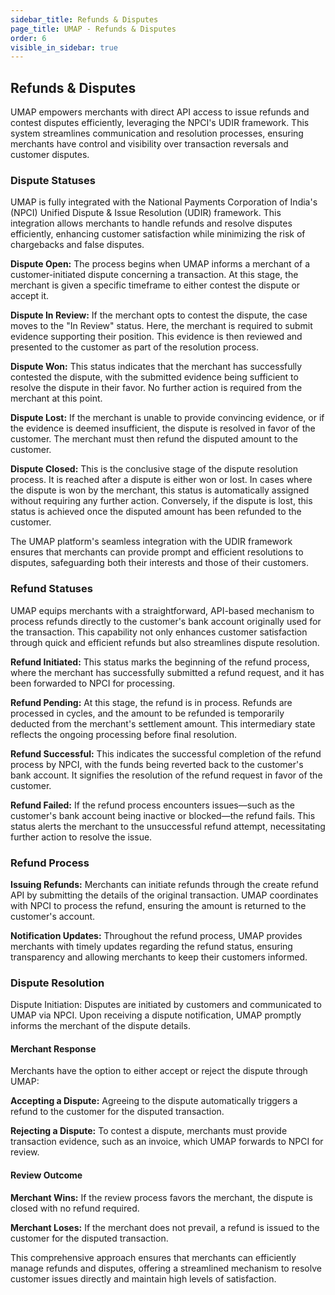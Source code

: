 ```yaml
---
sidebar_title: Refunds & Disputes
page_title: UMAP - Refunds & Disputes
order: 6
visible_in_sidebar: true
---
```


## Refunds & Disputes

UMAP empowers merchants with direct API access to issue refunds and contest disputes efficiently, leveraging the NPCI's UDIR framework. This system streamlines communication and resolution processes, ensuring merchants have control and visibility over transaction reversals and customer disputes.

### Dispute Statuses

UMAP is fully integrated with the National Payments Corporation of India's (NPCI) Unified Dispute & Issue Resolution (UDIR) framework. This integration allows merchants to handle refunds and resolve disputes efficiently, enhancing customer satisfaction while minimizing the risk of chargebacks and false disputes.

**Dispute Open:** The process begins when UMAP informs a merchant of a customer-initiated dispute concerning a transaction. At this stage, the merchant is given a specific timeframe to either contest the dispute or accept it.

**Dispute In Review:** If the merchant opts to contest the dispute, the case moves to the "In Review" status. Here, the merchant is required to submit evidence supporting their position. This evidence is then reviewed and presented to the customer as part of the resolution process.

**Dispute Won:** This status indicates that the merchant has successfully contested the dispute, with the submitted evidence being sufficient to resolve the dispute in their favor. No further action is required from the merchant at this point.

**Dispute Lost:** If the merchant is unable to provide convincing evidence, or if the evidence is deemed insufficient, the dispute is resolved in favor of the customer. The merchant must then refund the disputed amount to the customer.

**Dispute Closed:** This is the conclusive stage of the dispute resolution process. It is reached after a dispute is either won or lost. In cases where the dispute is won by the merchant, this status is automatically assigned without requiring any further action. Conversely, if the dispute is lost, this status is achieved once the disputed amount has been refunded to the customer.

The UMAP platform's seamless integration with the UDIR framework ensures that merchants can provide prompt and efficient resolutions to disputes, safeguarding both their interests and those of their customers.

### Refund Statuses

UMAP equips merchants with a straightforward, API-based mechanism to process refunds directly to the customer's bank account originally used for the transaction. This capability not only enhances customer satisfaction through quick and efficient refunds but also streamlines dispute resolution.

**Refund Initiated:** This status marks the beginning of the refund process, where the merchant has successfully submitted a refund request, and it has been forwarded to NPCI for processing.

**Refund Pending:** At this stage, the refund is in process. Refunds are processed in cycles, and the amount to be refunded is temporarily deducted from the merchant's settlement amount. This intermediary state reflects the ongoing processing before final resolution.

**Refund Successful:** This indicates the successful completion of the refund process by NPCI, with the funds being reverted back to the customer's bank account. It signifies the resolution of the refund request in favor of the customer.

**Refund Failed:** If the refund process encounters issues—such as the customer's bank account being inactive or blocked—the refund fails. This status alerts the merchant to the unsuccessful refund attempt, necessitating further action to resolve the issue.

### Refund Process

**Issuing Refunds:** Merchants can initiate refunds through the create refund API by submitting the details of the original transaction. UMAP coordinates with NPCI to process the refund, ensuring the amount is returned to the customer's account.

**Notification Updates:** Throughout the refund process, UMAP provides merchants with timely updates regarding the refund status, ensuring transparency and allowing merchants to keep their customers informed.

### Dispute Resolution

Dispute Initiation: Disputes are initiated by customers and communicated to UMAP via NPCI. Upon receiving a dispute notification, UMAP promptly informs the merchant of the dispute details.

#### Merchant Response

Merchants have the option to either accept or reject the dispute through UMAP:

**Accepting a Dispute:** Agreeing to the dispute automatically triggers a refund to the customer for the disputed transaction.

**Rejecting a Dispute:** To contest a dispute, merchants must provide transaction evidence, such as an invoice, which UMAP forwards to NPCI for review.

#### Review Outcome

**Merchant Wins:** If the review process favors the merchant, the dispute is closed with no refund required.

**Merchant Loses:** If the merchant does not prevail, a refund is issued to the customer for the disputed transaction.

This comprehensive approach ensures that merchants can efficiently manage refunds and disputes, offering a streamlined mechanism to resolve customer issues directly and maintain high levels of satisfaction.
